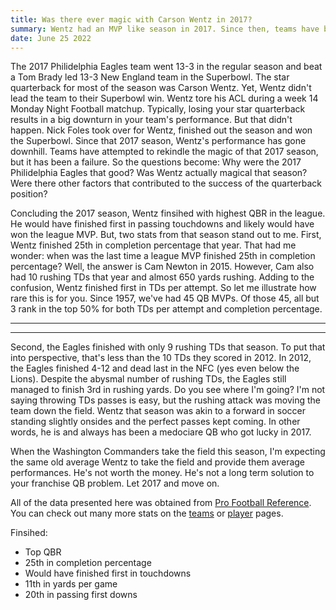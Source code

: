 ```yaml
---
title: Was there ever magic with Carson Wentz in 2017?
summary: Wentz had an MVP like season in 2017. Since then, teams have been trying unsuccessfully to rekindle that magic. Was there magic in the first place or were there other factors that lead to 2017 Philidelphia Eagles?
date: June 25 2022
---
```


The 2017 Philidelphia Eagles team went 13-3 in the regular season and beat a Tom Brady led 13-3 New England team in the Superbowl. The star quarterback for most of the season was Carson Wentz. Yet, Wentz didn't lead the team to their Superbowl win. Wentz tore his ACL during a week 14 Monday Night Football matchup. Typically, losing your star quarterback results in a big downturn in your team's performance. But that didn't happen. Nick Foles took over for Wentz, finished out the season and won the Superbowl. Since that 2017 season, Wentz's performance has gone downhill. Teams have attempted to rekindle the magic of that 2017 season, but it has been a failure. So the questions become: Why were the 2017 Philidelphia Eagles that good? Was Wentz actually magical that season? Were there other factors that contributed to the success of the quarterback position?

Concluding the 2017 season, Wentz finsihed with highest QBR in the league. He would have finished first in passing touchdowns and likely would have won the league MVP. But, two stats from that season stand out to me. First, Wentz finished 25th in completion percentage that year. That had me wonder: when was the last time a league MVP finished 25th in completion percentage? Well, the answer is Cam Newton in 2015. However, Cam also had 10 rushing TDs that year and almost 650 yards rushing. Adding to the confusion, Wentz finished first in TDs per attempt. So let me illustrate how rare this is for you. Since 1957, we've had 45 QB MVPs. Of those 45, all but 3 rank in the top 50% for both TDs per attempt and completion percentage.

---

<Wentz />

---

Second, the Eagles finished with only 9 rushing TDs that season. To put that into perspective, that's less than the 10 TDs they scored in 2012. In 2012, the Eagles finished 4-12 and dead last in the NFC (yes even below the Lions). Despite the abysmal number of rushing TDs, the Eagles still managed to finish 3rd in rushing yards. Do you see where I'm going? I'm not saying throwing TDs passes is easy, but the rushing attack was moving the team down the field. Wentz that season was akin to a forward in soccer standing slightly onsides and the perfect passes kept coming. In other words, he is and always has been a medociare QB who got lucky in 2017.

When the Washington Commanders take the field this season, I'm expecting the same old average Wentz to take the field and provide them average performances. He's not worth the money. He's not a long term solution to your franchise QB problem. Let 2017 and move on.

All of the data presented here was obtained from [Pro Football Reference](https://www.pro-football-reference.com). You can check out many more stats on the [teams](/team-charts) or [player](player-charts) pages.

Finsihed:
* Top QBR
* 25th in completion percentage
* Would have finished first in touchdowns
* 11th in yards per game
* 20th in passing first downs
